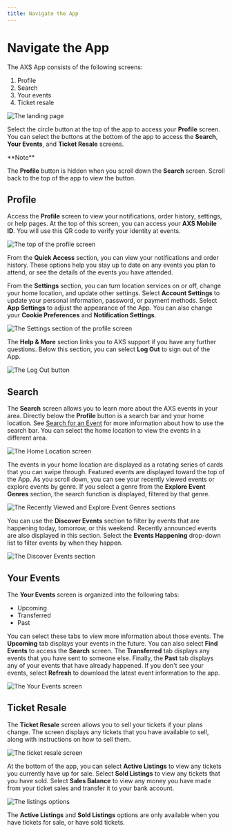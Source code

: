 ```yaml
---
title: Navigate the App
---
```



# Navigate the App

The AXS App consists of the following screens:

1. Profile
1. Search
1. Your events
1. Ticket resale

<Image
    src="/images/AXS/navigate_app/navigate_app_main_annotated.jpg"
    width={400}
    height={400}
    alt="The landing page"
/>

Select the circle button at the top of the app to access your **Profile** screen. You can select the buttons at the bottom of the app to access the **Search**, **Your Events**, and **Ticket Resale** screens.

<Callout type="info">
**Note**

The **Profile** button is hidden when you scroll down the **Search** screen. Scroll back to the top of the app to view the button.
</Callout>

## Profile

Access the **Profile** screen to view your notifications, order history, settings, or help pages. At the top of this screen, you can access your **AXS Mobile ID**. You will use this QR code to verify your identity at events.

<Image
    src="/images/AXS/navigate_app/navigate_app_profile_1.jpg"
    width={400}
    height={400}
    alt="The top of the profile screen"
/>

From the **Quick Access** section, you can view your notifications and order history. These options help you stay up to date on any events you plan to attend, or see the details of the events you have attended.

From the **Settings** section, you can turn location services on or off, change your home location, and update other settings. Select **Account Settings** to update your personal information, password, or payment methods. Select **App Settings** to adjust the appearance of the App. You can also change your **Cookie Preferences** and **Notification Settings**.

<Image
    src="/images/AXS/navigate_app/navigate_app_profile_2.jpg"
    width={400}
    height={400}
    alt="The Settings section of the profile screen"
/>

The **Help & More** section links you to AXS support if you have any further questions. Below this section, you can select **Log Out** to sign out of the App.

<Image
    src="/images/AXS/navigate_app/navigate_app_profile_3.jpg"
    width={400}
    height={400}
    alt="The Log Out button"
/>

## Search

The **Search** screen allows you to learn more about the AXS events in your area. Directly below the **Profile** button is a search bar and your home location. See [Search for an Event](/search-for-events) for more information about how to use the search bar. You can select the home location to view the events in a different area.

<Image
    src="/images/AXS/navigate_app/home_location.jpg"
    width={400}
    height={400}
    alt="The Home Location screen"
/>

The events in your home location are displayed as a rotating series of cards that you can swipe through. Featured events are displayed toward the top of the App. As you scroll down, you can see your recently viewed events or explore events by genre. If you select a genre from the **Explore Event Genres** section, the search function is displayed, filtered by that genre.

<Image
    src="/images/AXS/navigate_app/recently_viewed_events.jpg"
    width={400}
    height={400}
    alt="The Recently Viewed and Explore Event Genres sections"
/>

You can use the **Discover Events** section to filter by events that are happening today, tomorrow, or this weekend. Recently announced events are also displayed in this section. Select the **Events Happening** drop-down list to filter events by when they happen.

<Image
    src="/images/AXS/navigate_app/discover_events.jpg"
    width={400}
    height={400}
    alt="The Discover Events section"
/>

## Your Events

The **Your Events** screen is organized into the following tabs:

- Upcoming
- Transferred
- Past

You can select these tabs to view more information about those events. The **Upcoming** tab displays your events in the future. You can also select **Find Events** to access the **Search** screen. The **Transferred** tab displays any events that you have sent to someone else. Finally, the **Past** tab displays any of your events that have already happened. If you don't see your events, select **Refresh** to download the latest event information to the app.

<Image
    src="/images/AXS/navigate_app/your_events.jpg"
    width={400}
    height={400}
    alt="The Your Events screen"
/>

## Ticket Resale

The **Ticket Resale** screen allows you to sell your tickets if your plans change. The screen displays any tickets that you have available to sell, along with instructions on how to sell them.

<Image
    src="/images/AXS/navigate_app/ticket_resale_1.jpg"
    width={400}
    height={400}
    alt="The ticket resale screen"
/>

At the bottom of the app, you can select **Active Listings** to view any tickets you currently have up for sale. Select **Sold Listings** to view any tickets that you have sold. Select **Sales Balance** to view any money you have made from your ticket sales and transfer it to your bank account.

<Image
    src="/images/AXS/navigate_app/ticket_resale_2.jpg"
    width={400}
    height={400}
    alt="The listings options"
/>

The **Active Listings** and **Sold Listings** options are only available when you have tickets for sale, or have sold tickets.